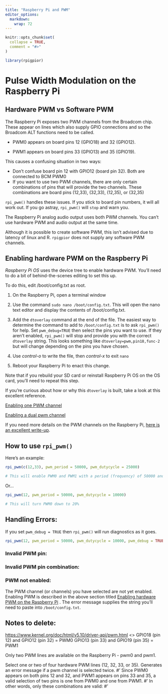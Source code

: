 ```yaml
---
title: "Raspberry Pi and PWM"
editor_options: 
  markdown: 
    wrap: 72
---
```


```r
knitr::opts_chunk$set(
  collapse = TRUE,
  comment = "#>"
)
```

```r
library(rpigpior)
```

# Pulse Width Modulation on the Raspberry Pi

## Hardware PWM vs Software PWM

The Raspberry Pi exposes two PWM channels from the Broadcom chip. These
appear on lines which also supply GPIO connections and so the Broadcom
ALT functions need to be called.

-   PWM0 appears on board pins 12 (GPIO18) and 32 (GPIO12).

-   PWM1 appears on board pins 33 (GPIO13) and 35 (GPIO19).

This causes a confusing situation in two ways:

-   Don't confuse board pin 12 with GPIO12 (board pin 32). Both are
    connected to BCM PWM0
-   If you want to use two PWM channels, there are only certain
    combinations of pins that will provide the two channels. These
    combinations are board pins (12,33), (32,33), (12,35), or (32,35)

`rpi_pwm()` handles these issues. If you stick to board pin numbers, it
will all work out. If you go astray, `rpi_pwm()` will `stop` and warn
you.

The Raspberry Pi analog audio output uses both PWM channels. You can't
use hardware PWM and audio output at the same time.

Although it is possible to create software PWM, this isn't advised due
to latency of linux and R. `rpigpior` does not supply any software PWM
channels.

## Enabling hardware PWM on the Raspberry Pi

*Raspberry Pi OS* uses the device tree to enable hardware PWM. You'll
need to do a bit of behind-the-scenes editing to set this up.

To do this, edit /boot/config.txt as root.

1.  On the Raspberry Pi, open a terminal window

2.  Use the command `sudo nano /boot/config.txt`. This will open the
    nano text editor and display the contents of /boot/config.txt.

3.  Add the `dtoverlay` command at the end of the file. The easiest way
    to determine the command to add to `/boot/config.txt` is to ask
    `rpi_pwm()` for help. Set `pwm_debug=TRUE` then select the pins you
    want to use. If they aren't enabled, `rpi_pwm()` will stop and
    provide you with the correct `dtoverlay` string. This looks
    something like `dtoverlay=pwm,pin18,func-2` but will change
    depending on the pins you have chosen.

4.  Use *control-o* to write the file, then *control-x* to exit `nano`

5.  Reboot your Raspberry Pi to enact this change.

Note that if you rebuild your SD card or reinstall Raspberry Pi OS on
the OS card, you'll need to repeat this step.

If you're curious about how or why this `dtoverlay` is built, take a
look at this excellent reference.

[Enabling one PWM
channel](https://github.com/raspberrypi/linux/blob/04c8e47067d4873c584395e5cb260b4f170a99ea/arch/arm/boot/dts/overlays/README#L925)

[Enabling a dual pwm
channel](https://github.com/raspberrypi/linux/blob/04c8e47067d4873c584395e5cb260b4f170a99ea/arch/arm/boot/dts/overlays/README#L944)

If you need more details on the PWM channels on the Raspberry Pi, [here
is an excellent
write-up](https://github.com/dotnet/iot/blob/main/Documentation/raspi-pwm.md).

## How to use `rpi_pwm()`

Here's an example:

```r
rpi_pwm(c(12,33), pwm_period = 50000, pwm_dutycycle = 25000)

# This will enable PWM0 and PWM1 with a period (frequency) of 50000 and a duty cycle of 25000. That is to say, 50% power.
```

Or...

```r
rpi_pwm(12, pwm_period = 50000, pwm_dutycycle = 10000)

# This will turn PWM0 down to 20%
```

## Handling Errors:

If you set `pwm_debug = TRUE` then `rpi_pwm()` will run diagnostics as
it goes.

```r
rpi_pwm(12, pwm_period = 50000, pwm_dutycycle = 10000, pwm_debug = TRUE)
```

### Invalid PWM pin:

### Invalid PWM pin combination:

### PWM not enabled:

The PWM channel (or channels) you have selected are not yet enabled.
Enabling PWM is described in the above section titled [Enabling hardware
PWM on the Raspberry Pi] . The error message supplies the string you'll
need to paste into `/boot/config.txt`.

## Notes to delete:

<https://www.kernel.org/doc/html/v5.10/driver-api/pwm.html> \<\> GPIO18
(pin 12) and GPIO12 (pin 32) = PWM0 GPIO13 (pin 33) and GPIO19 (pin 35)
= PWM1

Only two PWM lines are available on the Raspberry Pi - pwm0 and pwm1.

Select one or two of four hardware PWM lines (12, 32, 33, or 35).
Generates an error message if a pwm channel is selected twice. \#' Since
PWM0 appears on both pins 12 and 32, and PWM1 appears on pins 33 and 35,
a valid selection of two pins is one from PWM0 and one from PWM1. \#' In
other words, only these combinations are valid: \#' \itemize{
#'        \item pin_number = c(12,33)
#'        \item pin_number = c(32,33)
#'        \item pin_number = c(12,35)
#'        \item pin_number = c(32,35)
#'     }
